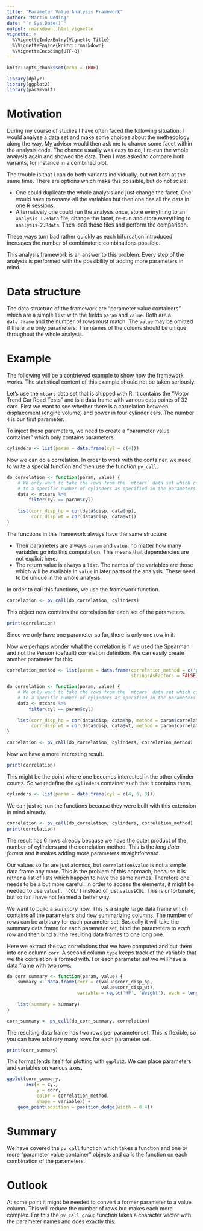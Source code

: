 ```yaml
---
title: "Parameter Value Analysis Framework"
author: "Martin Ueding"
date: "`r Sys.Date()`"
output: rmarkdown::html_vignette
vignette: >
  %\VignetteIndexEntry{Vignette Title}
  %\VignetteEngine{knitr::rmarkdown}
  %\VignetteEncoding{UTF-8}
---
```


```r
knitr::opts_chunk$set(echo = TRUE)

library(dplyr)
library(ggplot2)
library(paramvalf)
```

# Motivation

During my course of studies I have often faced the following situation: I would analyse a data set and make some choices about the methedology along the way. My advisor would then ask me to chance some facet within the analysis code. The chance usually was easy to do, I re-run the whole analysis again and showed the data. Then I was asked to compare both variants, for instance in a combined plot.

The trouble is that I can do both variants individually, but not both at the same time. There are options which make this possible, but do not scale:

- One could duplicate the whole analysis and just change the facet. One would have to rename all the variables but then one has all the data in one R sessions.
- Alternatively one could run the analysis once, store everything to an `analysis-1.Rdata` file, change the facet, re-run and store everything to `analysis-2.Rdata`. Then load those files and perform the comparison.

These ways turn bad rather quickly as each bifurcation introduced increases the number of combinatoric combinations possible.

This analysis framework is an answer to this problem. Every step of the analysis is performed with the possibility of adding more parameters in mind.

# Data structure

The data structure of the framework are “parameter value containers” which are a simple `list` with the fields `param` and `value`. Both are a `data.frame` and the number of rows must match. The `value` may be omitted if there are only parameters. The names of the colums should be unique throughout the whole analysis.

# Example

The following will be a contrieved example to show how the framework works. The statistical content of this example should not be taken seriously.

Let's use the `mtcars` data set that is shipped with R. It contains the “Motor Trend Car Road Tests” and is a data frame with various data points of 32 cars. First we want to see whether there is a correlation between displacement (engine volume) and power in four cylinder cars. The number `4` is our first parameter.

To inject these parameters, we need to create a “parameter value container” which only contains parameters.

```r
cylinders <- list(param = data.frame(cyl = c(4)))
```

Now we can do a correlation. In order to work with the container, we need to write a special function and then use the function `pv_call`.

```r
do_correlation <- function(param, value) {
    # We only want to take the rows from the `mtcars` data set which correspond
    # to a specific number of cylinders as specified in the parameters.
    data <- mtcars %>%
        filter(cyl == param$cyl)
    
    list(corr_disp_hp = cor(data$disp, data$hp),
         corr_disp_wt = cor(data$disp, data$wt))
}
```

The functions in this framework always have the same structure:

- Their parameters are always `param` and `value`, no matter how many variables go into this computation. This means that dependencies are not explicit here.
- The return value is always a `list`. The names of the variables are those which will be available in `value` in later parts of the analysis. These need to be unique in the whole analysis.

In order to call this functions, we use the framework function.

```r
correlation <- pv_call(do_correlation, cylinders)
```

This object now contains the correlation for each set of the parameters.

```r
print(correlation)
```

Since we only have one parameter so far, there is only one row in it.

Now we perhaps wonder what the correlation is if we used the Spearman and not the Person (default) correlation definition. We can easily create another parameter for this.

```r
correlation_method <- list(param = data.frame(correlation_method = c('pearson', 'spearman'),
                                              stringsAsFactors = FALSE))
```


```r
do_correlation <- function(param, value) {
    # We only want to take the rows from the `mtcars` data set which correspond
    # to a specific number of cylinders as specified in the parameters.
    data <- mtcars %>%
        filter(cyl == param$cyl)
    
    list(corr_disp_hp = cor(data$disp, data$hp, method = param$correlation_method),
         corr_disp_wt = cor(data$disp, data$wt, method = param$correlation_method))
}

correlation <- pv_call(do_correlation, cylinders, correlation_method)
```

Now we have a more interesting result.

```r
print(correlation)
```

This might be the point where one becomes interested in the other cylinder counts. So we redefine the `cylinders` container such that it contains them.

```r
cylinders <- list(param = data.frame(cyl = c(4, 6, 8)))
```

We can just re-run the functions because they were built with this extension in mind already.

```r
correlation <- pv_call(do_correlation, cylinders, correlation_method)
print(correlation)
```

The result has 6 rows already because we have the outer product of the number of cylinders and the correlation method. This is the *long data format* and it makes adding more parameters straightforward.

Our values so far are just atomics, but `correlation$value` is not a simple data frame any more. This is the problem of this approach, because it is rather a list of lists which happen to have the same names. Therefore one needs to be a but more careful. In order to access the elements, it might be needed to use `value[, 'COL']` instead of just `value$COL`. This is unfortunate, but so far I have not learned a better way.

We want to build a *summary* now. This is a single large data frame which contains all the parameters and new summarizing columns. The number of rows can be arbitrary for each parameter set. Basically it will take the summary data frame for each parameter set, bind the parameters to *each row* and then bind all the resulting data frames to one long one.

Here we extract the two correlations that we have computed and put them into one column `corr`. A second column `type` keeps track of the variable that we the correlation is formed with. For each parameter set we will have a data frame with two rows.

```r
do_corr_summary <- function(param, value) {
    summary <- data.frame(corr = c(value$corr_disp_hp,
                                   value$corr_disp_wt),
                          variable = rep(c('HP', 'Weight'), each = length(value$corr_disp_hp)))
                          
    list(summary = summary)
}

corr_summary <- pv_call(do_corr_summary, correlation)
```

The resulting data frame has two rows per parameter set. This is flexible, so you can have arbitrary many rows for each parameter set.

```r
print(corr_summary)
```

This format lends itself for plotting with `ggplot2`. We can place parameters and variables on various axes.

```r
ggplot(corr_summary,
       aes(x = cyl,
           y = corr,
           color = correlation_method,
           shape = variable)) +
    geom_point(position = position_dodge(width = 0.4))
```

# Summary

We have covered the `pv_call` function which takes a function and one or more “parameter value container” objects and calls the function on each combination of the parameters.

# Outlook

At some point it might be needed to convert a former parameter to a value column. This will reduce the number of rows but makes each more complex. For this the `pv_call_group` function takes a character vector with the parameter names and does exactly this.
